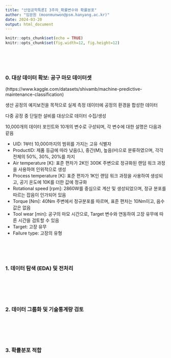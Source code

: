 ```yaml
---
title: "산업공학특론I 3주차_확률변수와 확률분포"
author: "임문원 (moonmunwon@psm.hanyang.ac.kr)"
date: 2024-03-20
output: html_document
---
```


```r
knitr::opts_chunk$set(echo = TRUE)
knitr::opts_chunk$set(fig.width=12, fig.height=12)
```

<br>
<br>
<br>

### 0. 대상 데이터 확보: 공구 마모 데이터셋
(https://www.kaggle.com/datasets/shivamb/machine-predictive-maintenance-classification)

생산 공정의 예지보전을 목적으로 실제 측정 데이터에 공정의 환경을 합성한 데이터

다중 공정 중 단일한 설비를 대상으로 데이터 수집/생성

10,000개의 데이터 포인트와 10개의 변수로 구성되며, 각 변수에 대한 설명은 다음과 같음

* UID: 1부터 10,000까지의 범위를 가지는 고유 식별자
* ProductID: 제품 등급에 따라 낮음(L), 중간(M), 높음(H)으로 분류하였으며, 각각 전체의 50%, 30%, 20%를 차지
* Air temperature [K]: 표준 편차가 2K인 300K 주변으로 정규화된 랜덤 워크 과정을 사용하여 인위적으로 생성
* Process temperature [K]: 표준 편차가 1K인 랜덤 워크 과정을 사용하여 생성되고, 공기 온도에 10K를 더한 값에 정규화
* Rotational speed [rpm]: 2860W를 중심으로 계산 및 생성되었으며, 정규 분포를 따르는 잡음이 인가되어 있음
* Torque [Nm]: 40Nm 주변에서 정규분포를 따르며, 표준 편차는 10Nm이고, 음수 값은 없음
* Tool wear [min]: 공구의 마모 시간으로, Target 변수와 연동하여 고장 유무에 따른 시간을 검토할 수 있음
* Target: 고장 유무
* Failure type: 고장의 유형

<br>
<br>
<br>

### 1. 데이터 탐색 (EDA) 및 전처리
```r

```

<br>
<br>
<br>

### 2. 데이터 그룹화 및 기술통계량 검토
```r

```

<br>
<br>
<br>

### 3. 확률분포 적합

```r

```

